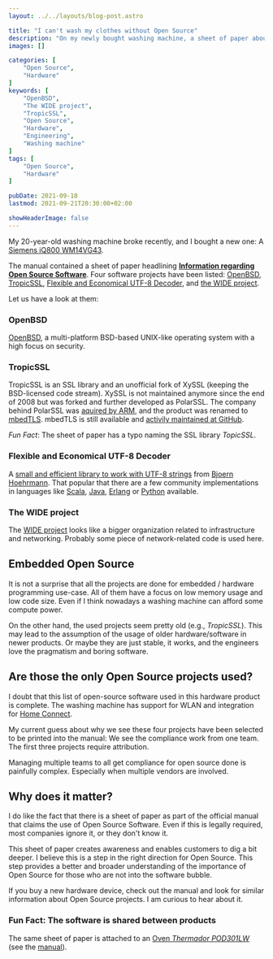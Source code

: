 ```yaml
---
layout: ../../layouts/blog-post.astro

title: "I can't wash my clothes without Open Source"
description: "On my newly bought washing machine, a sheet of paper about the used open source projects was attached. In this article we check what it is all about."
images: []

categories: [
    "Open Source",
    "Hardware"
]
keywords: [
    "OpenBSD",
    "The WIDE project",
    "TropicSSL",
    "Open Source",
    "Hardware",
    "Engineering",
    "Washing machine"
]
tags: [
    "Open Source",
    "Hardware"
]

pubDate: 2021-09-18
lastmod: 2021-09-21T20:30:00+02:00

showHeaderImage: false
---
```



My 20-year-old washing machine broke recently, and I bought a new one: A [Siemens iQ800 WM14VG43](https://www.siemens-home.bsh-group.com/de/produktliste/waeschepflege/waschmaschinen/frontlader/WM14VG43).

The manual contained a sheet of paper headlining [**Information regarding Open Source Software**](/files/information-regarding-open-source-software.pdf).
Four software projects have been listed: [OpenBSD](#openbsd), [TropicSSL](#tropicssl), [Flexible and Economical UTF-8 Decoder](#flexible-and-economical-utf-8-decoder), and [the WIDE project](#the-wide-project).

Let us have a look at them:

### OpenBSD

[OpenBSD](https://www.openbsd.org/), a multi-platform BSD-based UNIX-like operating system with a high focus on security.

### TropicSSL

TropicSSL is an SSL library and an unofficial fork of XySSL (keeping the BSD-licensed code stream).
XySSL is not maintained anymore since the end of 2008 but was forked and further developed as PolarSSL.
The company behind PolarSSL was [aquired by ARM](https://tls.mbed.org/tech-updates/blog/polarssl-part-of-arm), and the product was renamed to [mbedTLS](https://tls.mbed.org/).
mbedTLS is still available and [activily maintained at GitHub](https://github.com/ARMmbed/mbedtls).

_Fun Fact_: The sheet of paper has a typo naming the SSL library *TopicSSL*.

### Flexible and Economical UTF-8 Decoder

A [small and efficient library to work with UTF-8 strings](https://bjoern.hoehrmann.de/utf-8/decoder/dfa/) from [Bjoern Hoehrmann](https://github.com/hoehrmann/).
That popular that there are a few community implementations in languages like [Scala](https://gist.github.com/ssledz/f26e9892d5153436bacc38239770b9a3), [Java](http://www.javased.com/index.php?source_dir=AutobahnAndroid%2FAutobahn%2Fsrc%2Fde%2Ftavendo%2Fautobahn%2FUtf8Validator.java), [Erlang](https://ninenines.eu/articles/erlang-validate-utf8/) or [Python](https://ws4py.readthedocs.io/en/latest/_modules/ws4py/utf8validator/) available.

### The WIDE project

The [WIDE project](https://www.wide.ad.jp/index_e.html) looks like a bigger organization related to infrastructure and networking.
Probably some piece of network-related code is used here.

## Embedded Open Source

It is not a surprise that all the projects are done for embedded / hardware programming use-case.
All of them have a focus on low memory usage and low code size.
Even if I think nowadays a washing machine can afford some compute power.

On the other hand, the used projects seem pretty old (e.g., _TropicSSL_).
This may lead to the assumption of the usage of older hardware/software in newer products.
Or maybe they are just stable, it works, and the engineers love the pragmatism and boring software.

## Are those the only Open Source projects used?

I doubt that this list of open-source software used in this hardware product is complete.
The washing machine has support for WLAN and integration for [Home Connect](https://www.home-connect.com/).

My current guess about why we see these four projects have been selected to be printed into the manual:
We see the compliance work from one team.
The first three projects require attribution.

Managing multiple teams to all get compliance for open source done is painfully complex.
Especially when multiple vendors are involved.

## Why does it matter?

I do like the fact that there is a sheet of paper as part of the official manual that claims the use of Open Source Software.
Even if this is legally required, most companies ignore it, or they don't know it.

This sheet of paper creates awareness and enables customers to dig a bit deeper.
I believe this is a step in the right direction for Open Source.
This step provides a better and broader understanding of the importance of Open Source for those who are not into the software bubble.

If you buy a new hardware device, check out the manual and look for similar information about Open Source projects.
I am curious to hear about it.

### Fun Fact: The software is shared between products

The same sheet of paper is attached to an [Oven _Thermador POD301LW_](https://www.thermador.com/us/products-list/ovens/wall-ovens/POD301LW) (see the [manual](https://www.manualowl.com/m/Thermador/POD301LW/Manual/531080)).